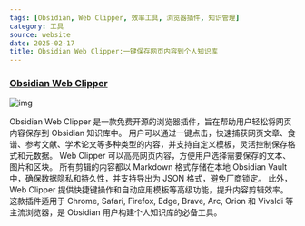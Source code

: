 ```yaml
---
tags: [Obsidian, Web Clipper, 效率工具, 浏览器插件, 知识管理]
category: 工具
source: website
date: 2025-02-17
title: Obsidian Web Clipper:一键保存网页内容到个人知识库
---
```


### [Obsidian Web Clipper](https://obsidian.md/clipper)

![img](https://img.mengpeng.tech/i/2025/02/18/67b40f670c53d.webp)

Obsidian Web Clipper 是一款免费开源的浏览器插件，旨在帮助用户轻松将网页内容保存到 Obsidian 知识库中。  用户可以通过一键点击，快速捕获网页文章、食谱、参考文献、学术论文等多种类型的内容，并支持自定义模板，灵活控制保存格式和元数据。  Web Clipper 可以高亮网页内容，方便用户选择需要保存的文本、图片和区块。  所有剪辑的内容都以 Markdown 格式存储在本地 Obsidian Vault 中，确保数据隐私和持久性，并支持导出为 JSON 格式，避免厂商锁定。  此外，Web Clipper 提供快捷键操作和自动应用模板等高级功能，提升内容剪辑效率。  这款插件适用于 Chrome, Safari, Firefox, Edge, Brave, Arc, Orion 和 Vivaldi 等主流浏览器，是 Obsidian 用户构建个人知识库的必备工具。 
